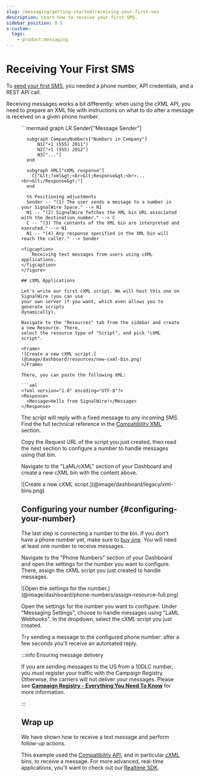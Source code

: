 ```yaml
---
slug: /messaging/getting-started/receiving-your-first-sms
description: Learn how to receive your first SMS.
sidebar_position: 0.5
x-custom:
  tags:
    - product:messaging
---
```


# Receiving Your First SMS

To [send your first SMS](/messaging/getting-started/sending-your-first-sms), you needed a
phone number, API credentials, and a REST API call.

Receiving messages works a bit differently: when using the cXML API,
you need to prepare an XML file with instructions on what to do after a message
is received on a given phone number.

<figure>
  ```mermaid
  graph LR
      Sender["Message Sender"]

      subgraph CompanyNumbers["Numbers in Company"]
          N1["+1 (555) 2011"]
          N2["+1 (555) 2012"]
          N3["..."]
      end

      subgraph XML["cXML response"]
        C["&lt;?xml&gt;<br>&lt;Response&gt;<br>...<br>&lt;/Response&gt;"]
      end

      %% Positioning adjustments
      Sender -- "(1) The user sends a message to a number in your SignalWire Space." --> N1
      N1 -- "(2) SignalWire fetches the XML bin URL associated with the destination number." --> C
      C -- "(3) The contents of the XML bin are interpreted and executed." --> N1
      N1 -- "(4) Any response specified in the XML bin will reach the caller." --> Sender
  ```
  <figcaption>
      Receiving text messages from users using cXML applications.
  </figcaption>
</figure>

## cXML Applications

Let's write our first cXML script. We will host this one on SignalWire (you can use
your own server if you want, which even allows you to generate scripts 
dynamically).

Navigate to the "Resources" tab from the sidebar and create a new Resource. There, 
select the resource type of "Script", and pick "cXML script". 

<Frame>
![Create a new cXML script.](@image/dashboard/resources/new-cxml-bin.png)
</Frame>

There, you can paste the following XML:

```xml
<?xml version="1.0" encoding="UTF-8"?>
<Response>
    <Message>Hello from SignalWire!</Message>
</Response>
```

The script will reply with a fixed message to any incoming SMS. Find the full technical reference in the [Compatibility XML](compatibility-api/cxml/index.mdx) section.

Copy the Request URL of the script you just created, then read the next section to configure a number to handle messages using that bin.


<NewLegacy />

<Accordion title="For Legacy UI">

Navigate to the "LaML/cXML" section of your Dashboard and create a new cXML bin with the content above.

<Frame>
![Create a new cXML script.](@image/dashboard/legacy/xml-bins.png)
</Frame>

</Accordion>

## Configuring your number {#configuring-your-number}

The last step is connecting a number to the bin. If you don't have a phone
number yet, make sure to [buy one](/platform/phone-numbers/getting-started/buying-a-phone-number). You
will need at least one number to receive messages.

Navigate to the "Phone Numbers" section of your Dashboard and open the settings for the number you want to configure.
There, assign the cXML script you just created to handle messages.

<Frame>
![Open the settings for the number.](@image/dashboard/phone-numbers/assign-resource-full.png)
</Frame>

<NewLegacy />

<Accordion title="For Legacy UI">

Open the settings for the number you want to configure. Under "Messaging Settings", choose to
handle messages using "LaML Webhooks". In the dropdown, select the cXML script you just created.

</Accordion>


Try sending a message to the configured phone number: after a few seconds you'll receive an automated reply.

:::info Ensuring message delivery

If you are sending messages to the US from a 10DLC number, you _must_ register
your traffic with the Campaign Registry. Otherwise, the carriers will not
deliver your messages. Please see [**Campaign Registry - Everything You Need To Know**](/messaging/get-started/campaign-registry) for more information.

:::

## Wrap up

We have shown how to receive a text message and perform follow-up actions.

This example used the [Compatibility API](/compatibility-api), and in
particular [cXML](compatibility-api/cxml/index.mdx) bins, to receive
a message. For more advanced, real-time applications, you'll want to check out
our [Realtime SDK](/sdks/reference/realtime-sdk/relay-v4).